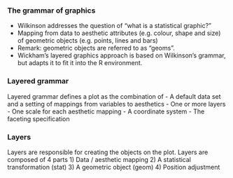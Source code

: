 ### The grammar of graphics
- Wilkinson addresses the question of “what is a statistical graphic?”
- Mapping from data to aesthetic attributes (e.g. colour, shape and size) of geometric objects (e.g. points, lines and bars)
- Remark: geometric objects are referred to as “geoms”.
- Wickham’s layered graphics approach is based on Wilkinson’s grammar, but adapts it to fit it into the R environment.

### Layered grammar
Layered grammar defines a plot as the combination of
- A default data set and a setting of mappings from variables to aesthetics
- One or more layers
- One scale for each aesthetic mapping
- A coordinate system
- The faceting specification

### Layers
Layers are responsible for creating the objects on the plot. Layers are composed of 4 parts
1) Data / aesthetic mapping
2) A statistical transformation (stat)
3) A geometric object (geom)
4) Position adjustment

